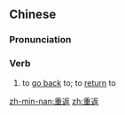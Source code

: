 ==Chinese==
{{zh-forms}}

===Pronunciation===
{{zh-pron
|m=chóngfǎn
|cat=v
}}

===Verb===
{{zh-verb}}

# to [[go back]] to; to [[return]] to

[[zh-min-nan:重返]]
[[zh:重返]]